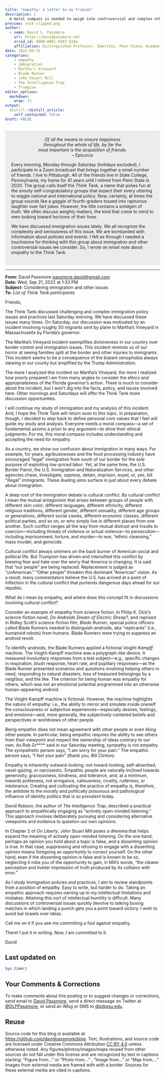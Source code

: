```yaml
---
title: "empathy: a letter to my friends"
description: |
  A moral compass is needed to weigh into controversial and complex ethical issues.
preview: rock-clipped.png
author:
  - name: David L. Passmore
    url: https://davidpassmore.net
    orcid_id: 0000-0001-9307-5164
    affiliation: Distinguished Professor, Emeritus, Penn State; Academic Visitor, University of Pittsburgh
date: 2022-09-22
categories:
    - empathy
    - immigration
    - Martha's Vineyard
    - Blade Runner 
    - John Stuart Mill
    - The Intelligence Trap
    - Trumpism
editor_options: 
  markdown: 
    wrap: 72
output:
  distill::distill_article:
    self_contained: false
draft: FALSE
---
```


```{=html}
<style>
div.blue { background-color:#ececec; border-radius: 5px; padding: 20px;}
</style>
```
::: blue
<center>*Of all the means to ensure happiness <br> throughout the whole of life, by far the <br> most important is the acquisition of friends.* </br>
  -- Epicurus </center>
  
Every morning, Monday through Saturday (holidays excluded), I participate in a Zoom broadcast that brings together a small number of friends. I live in Pittsburgh. All of the friends live in State College, Pennsylvania, my home for 41 years until I retired from Penn State in 2020. The group calls itself the *Think Tank*, a name that pokes fun at the snooty self-congratulatory groups that expect their every uttering to wiggle national and international policy. Now, certainly, at times the group sounds like a gaggle of fourth-graders tossed into rapturous laughter over fart jokes. However, the title contains a smidgen of truth. We often discuss weighty matters, the kind that come to mind to men looking toward horizons of their lives. 


We have discussed immigration issues lately. We all recognize the complexity and seriousness of this issue. We are bombarded with information about policies and events. I felt as through I needed a touchstone for thinking with this group about immigration and other controversial issues we consider. So, I wrote an email note about *empathy* to the Think Tank. 
:::
---

**From:** David Passmore <passmore.david@gmail.com> \
**Date:** Wed, Sep 21, 2022 at 1:33 PM \
**Subject:** Considering immigration and other issues \
**To:** *List of Think Tank participants*

Friends,

The Think Tank discussed challenging and complex immigration policy issues and practices last Saturday morning. We have discussed these issues many times. On Saturday, our discussion was motivated by an incident involving roughly 50 migrants sent by plane to Martha’s Vineyard in Massachusetts by Florida’s governor.

The Martha’s Vineyard incident exemplifies divisiveness in our country over border control and immigration issues. This incident reminds us of our horror at seeing families split at the border and other injuries to immigrants. This incident seems to be a consequence of the blatant xenophobia always stewing in our county but amplified by the Trump Administration.

The more I analyzed this incident on Martha’s Vineyard, the more I realized how poorly prepared I am from many angles to consider the ethics and appropriateness of the Florida governor's action. There is much to consider about the incident, but I won’t dig into the facts, policy, and issues involved here. Other mornings and Saturdays will offer the Think Tank more discussion opportunities.

I will continue my study of immigration and my analysis of this incident. And, I hope the Think Tank will return soon to this topic. In preparation, though, I decided to step back to define personal core values that I feel will guide my study and analysis. Everyone needs a moral compass—a set of fundamental axioms a priori to any argument—to drive their ethical judgments. For me, this moral compass includes understanding and accepting the need for empathy.

As a country, we show our confusion about immigration in many ways. For example, for years, agribusinesses and the food processing industry have encouraged “legal” immigration from south of our border for the sole purpose of exploiting low-priced labor. Yet, at the same time, the U.S. Border Patrol, the U.S. Immigration and Naturalization Services, and other agencies chase, investigate, oppress, detain, imprison, expel, or, yes, kill “illegal” immigrants. These dueling aims surface in just about every debate about immigration.

A deep root of the immigration debate is cultural conflict. By cultural conflict I mean the mutual antagonism that arises between groups of people with different skin color, different languages, different ethnicity, different religious traditions, different gender, different sexuality, different age groups or generations, different social castes, different economic classes, different political parties, and so on, or who simply live in different places from one another. Such conflict ranges all the way from mutual distrust and insults to coercion—including threats of violence or actual violence—to persecution—including imprisonment, torture, and murder—to war, “ethnic cleansing,” mass murder, and genocide.

Cultural conflict always simmers on the back burner of American social and political life. But Trumpism has driven and intensified this conflict by brewing fear and hate over the worry that America is changing. It is said that “our people” are being replaced. Replacement is judged as “unAmerican.” “Other people” threaten this dominant “American” vision. As a result, many commentators believe the U.S. has arrived at a point of inflection in the cultural conflict that portends dangerous days ahead for our republic.

What do I mean by empathy, and where does this concept fit in discussions involving cultural conflict?

Consider an example of empathy from science fiction. In Philip K. Dick’s science-fiction novel, *Do Androids Dream of Electric Sheep?*, and reprised in Ridley Scott’s science-fiction film, *Blade Runner*, special police officers called Blade Runners needed to distinguish *androids*, aka “replicants” (i.e., humanoid robots) from humans. Blade Runners were trying to suppress an android revolt.

To identify androids, the Blade Runners applied a fictional *Voight-Kampff* machine. The Voight-Kampff machine was a polygraph-like device. It measured involuntary responses from a test subject—e.g., specific changes in respiration, blush response, heart rate, and pupillary responses—as the Blade Runner presented scenarios and questions involving helping others in need, responding to natural disasters, loss of treasured belongings by a neighbor, and the like. The criterion for being human was empathy for others, which was not an emotional potential programmed into an otherwise human-appearing android.

The Voight-Kampff machine is fictional. However, the machine highlights the nature of empathy: i.e., the ability to mirror and simulate inside oneself the consciousness or subjective experiences—especially desires, feelings, and emotions—and, more generally, the subjectively-centered beliefs and perspectives or worldviews of other people.

Being empathic does not mean agreement with other people or even liking other people. In particular, being empathic requires the ability to see others from their viewpoint and respect the ownership of ideas contrary to our own. As Rob Gr**** said in our Saturday meeting, sympathy is not empathy. The sympathetic person says, “I am sorry for your pain.” The empathic person says, “I feel your pain” (thank you, Bill Clinton).

Empathy is inherently outward-looking, not inward-looking, self-absorbed, navel-gazing, or narcissistic. Empathic people are naturally inclined towards generosity, graciousness, kindness, and tolerance, and, at a minimum, towards politeness, not arrogance, callousness, cruelty, rudeness, or intolerance. Creating and cultivating the practice of empathy is, therefore, the antidote to the morally and politically poisonous and pathological influence of identity politics that is so prevalent today.

David Robson, the author of *The Intelligence Trap*, described a practical approach to empathically engaging as “actively open-minded listening.” This approach involves deliberately pursuing and considering alternative viewpoints and evidence to question our own opinions.

In Chapter 2 of *On Liberty*, John Stuart Mill poses a dilemma that helps expand the meaning of actively open-minded listening. On the one hand, perhaps an opinion you hold about a topic is false, and a dissenting opinion is true. In that case, suppressing and refusing to engage with a dissenting opinion means foregoing an opportunity to correct yourself. On the other hand, even if the dissenting opinion is false and is known to be so, neglecting it robs you of the opportunity to gain, in Mill’s words, “the clearer perception and livelier impression of truth produced by its collision with error.”

As I study immigration policies and practices, I aim to review standpoints from a position of empathy. Easy to write, but harder to do. Taking an empathic approach requires owning up to my intellectual limitations and mistakes. Attaining this sort of intellectual humility is difficult. Many discussions of controversial issues quickly devolve to talking boxing matches in which landing a punch gets you a point toward victory. I wish to avoid bar brawls over ideas.

Call me on it if you see me committing a foul against empathy.

There! I put it in writing. Now, I am committed to it.

David

## Last updated on {.appendix}

```r
Sys.time()
```

## Your Comments & Corrections {.appendix}

To make comments about this posting or to suggest changes or
corrections, send email to [David
Passmore](mailto:dlp@davidpassmore.net), send a direct message on
Twitter at [\@DLPPassmore](https://twitter.com/dlppassmore), or send an
IMsg or SMS to [dlp\@psu.edu](mailto:dlp@psu.edu){.email}.

## Reuse {.appendix}

Source code for this blog is available at
<https://github.com/davidpassmore/blog>. Text, illustrations, and source
code are licensed under Creative Commons Attribution [CC BY
4.0](https://creativecommons.org/licenses/by-sa/4.0/) unless otherwise
noted. Any figures/photos/images/maps reused from other sources do not
fall under this license and are recognized by text in captions starting:
"Figure from..." or "Photo from..." , "Image from..." or "Map from...."
Images from external media are framed with with a border. Sources for
these external media are cited in captions.
